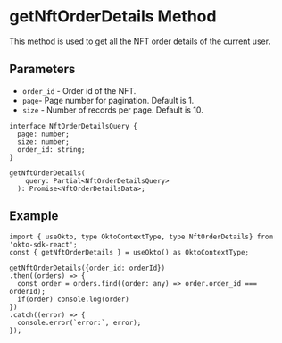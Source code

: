
# getNftOrderDetails Method
This method is used to get all the NFT order details of the current user.

## Parameters
- `order_id` - Order id of the NFT.
- `page`-  Page number for pagination. Default is 1.
- `size` - Number of records per page. Default is 10.


```tsx copy
interface NftOrderDetailsQuery {
  page: number;
  size: number;
  order_id: string;
}

getNftOrderDetails(
    query: Partial<NftOrderDetailsQuery>
  ): Promise<NftOrderDetailsData>;
```

## Example
```tsx copy
import { useOkto, type OktoContextType, type NftOrderDetails} from 'okto-sdk-react';
const { getNftOrderDetails } = useOkto() as OktoContextType;

getNftOrderDetails({order_id: orderId})
.then((orders) => {
  const order = orders.find((order: any) => order.order_id === orderId);
  if(order) console.log(order)
})
.catch((error) => {
  console.error(`error:`, error);
});
```
